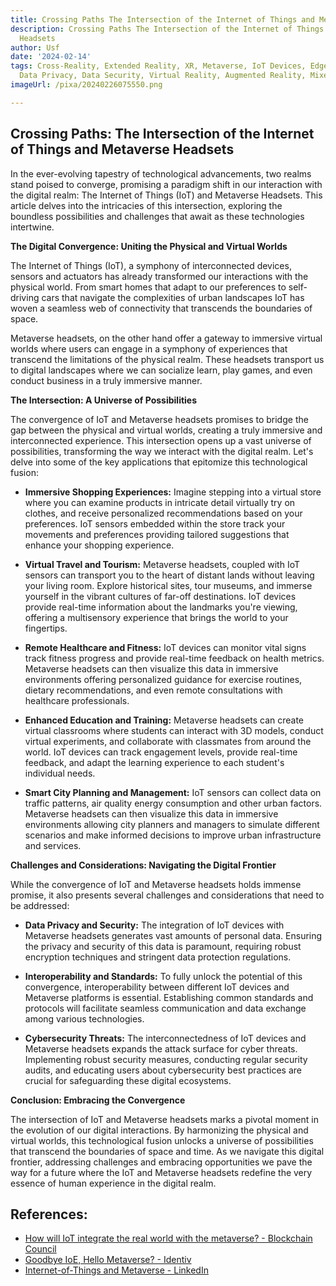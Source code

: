 ```yaml
---
title: Crossing Paths The Intersection of the Internet of Things and Metaverse Headsets
description: Crossing Paths The Intersection of the Internet of Things and Metaverse
  Headsets
author: Usf
date: '2024-02-14'
tags: Cross-Reality, Extended Reality, XR, Metaverse, IoT Devices, Edge Computing,
  Data Privacy, Data Security, Virtual Reality, Augmented Reality, Mixed Reality
imageUrl: /pixa/20240226075550.png

---
```

## Crossing Paths: The Intersection of the Internet of Things  and Metaverse Headsets

In the ever-evolving tapestry  of technological advancements, two  realms stand poised to converge, promising  a paradigm shift in our interaction with the digital realm: The Internet of Things (IoT)  and Metaverse Headsets. This article delves into the intricacies of this intersection, exploring the boundless possibilities and challenges that await as these technologies intertwine.

**The Digital  Convergence: Uniting the  Physical and Virtual Worlds**

The Internet of Things (IoT), a symphony of interconnected devices, sensors and actuators has already transformed  our interactions with the  physical  world. From smart homes that adapt to our preferences  to  self-driving  cars  that navigate the  complexities of urban landscapes IoT has woven a seamless web of connectivity that  transcends the  boundaries of space.

Metaverse headsets,  on  the  other hand offer a gateway to immersive virtual worlds where users can  engage in a symphony of experiences that transcend the limitations of the physical realm. These headsets transport us to  digital landscapes where we can socialize learn, play games, and even conduct business in a truly immersive manner.

**The Intersection: A Universe of Possibilities**

The convergence of IoT and Metaverse headsets  promises to bridge the  gap between the physical and virtual  worlds, creating a truly immersive and interconnected experience. This intersection opens up a vast universe of possibilities, transforming  the way we interact  with the digital realm. Let's delve into some of the key applications that epitomize this technological fusion:

- **Immersive Shopping Experiences:**
  Imagine stepping into a virtual store where you  can examine products in intricate detail virtually try on clothes, and  receive personalized recommendations based on your preferences. IoT  sensors embedded within the store track your movements and preferences  providing tailored suggestions that enhance your shopping experience.

- **Virtual Travel and Tourism:**
  Metaverse  headsets, coupled with IoT sensors can transport you to the  heart of distant lands without leaving your living room. Explore historical sites, tour  museums, and immerse yourself in the  vibrant cultures of  far-off destinations.  IoT devices provide real-time information  about the landmarks you're viewing, offering a multisensory experience  that  brings the world to your fingertips.

- **Remote Healthcare and Fitness:**
  IoT devices can monitor vital signs track  fitness progress  and provide  real-time feedback on health metrics. Metaverse headsets can then visualize this data in  immersive environments offering personalized guidance for exercise routines, dietary recommendations, and even remote consultations with healthcare professionals.

- **Enhanced Education and Training:**
   Metaverse headsets can create virtual classrooms where students can  interact with 3D models, conduct virtual experiments, and collaborate with classmates from around the world. IoT devices can track engagement levels,  provide real-time feedback, and adapt the learning experience to each student's individual needs.

- **Smart City Planning and Management:**
  IoT sensors can collect data on traffic patterns, air quality energy consumption and other urban factors. Metaverse headsets can then visualize this data in immersive environments  allowing city planners and managers  to simulate different scenarios and make informed decisions to improve urban infrastructure and services.

**Challenges and Considerations: Navigating the Digital Frontier**

While the  convergence of IoT and Metaverse headsets holds immense promise, it also presents several challenges and considerations that need to be addressed:

- **Data Privacy and Security:**
  The integration of  IoT  devices with  Metaverse headsets generates  vast amounts of personal data. Ensuring the privacy and security  of this data is paramount, requiring robust encryption techniques and stringent data protection  regulations.

- **Interoperability and Standards:**
  To  fully unlock the  potential of this convergence, interoperability between different IoT devices and Metaverse platforms is essential. Establishing  common standards  and protocols will facilitate seamless communication and data exchange among various technologies.

-  **Cybersecurity Threats:**
  The interconnectedness of IoT devices and Metaverse  headsets expands the attack surface for cyber threats. Implementing robust security measures, conducting regular security audits, and educating users  about cybersecurity best practices are crucial for safeguarding these digital ecosystems.

**Conclusion:  Embracing the Convergence**

The intersection of IoT and Metaverse headsets marks a pivotal moment in the evolution of our digital interactions. By harmonizing the physical  and virtual worlds, this  technological fusion  unlocks a universe of possibilities  that transcend the boundaries of space and time.  As we navigate this digital frontier, addressing challenges and embracing opportunities we pave  the  way for a future where the IoT and Metaverse headsets redefine the very essence of human experience in the digital realm.

## References:
- [How will IoT integrate the real world with the metaverse? - Blockchain Council](https://www.blockchain-council.org/metaverse/how-will-iot-integrate-the-real-world-with-the-metaverse/)
- [Goodbye IoE, Hello Metaverse? - Identiv](https://www.identiv.com/resources/blog/goodbye-ioe-hello-metaverse)
- [Internet-of-Things and Metaverse - LinkedIn](https://www.linkedin.com/pulse/internet-of-things-metaverse-dr-rameez-asif)
